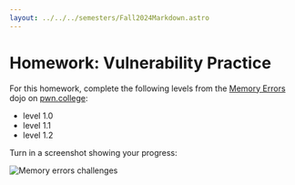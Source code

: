 ```yaml
---
layout: ../../../semesters/Fall2024Markdown.astro
---
```


# Homework: Vulnerability Practice

For this homework, complete the following levels from the
[Memory Errors](https://pwn.college/program-security/memory-errors/) dojo on
[pwn.college](https://pwn.college/):

- level 1.0
- level 1.1
- level 1.2

Turn in a screenshot showing your progress:

![Memory errors challenges](/images/homework/memory-errors-dojo.png)
